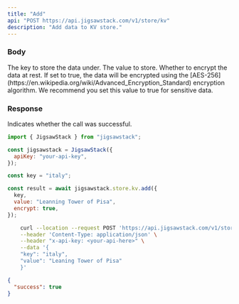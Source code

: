```yaml
---
title: "Add"
api: "POST https://api.jigsawstack.com/v1/store/kv"
description: "Add data to KV store."
---
```


### Body

<ParamField body="key" type="string" required>
  The key to store the data under.
</ParamField>

<ParamField body="value" type="string" required>
  The value to store.
</ParamField>

<ParamField body="encrypt" type="boolean" default="false">
  Whether to encrypt the data at rest. If set to true, the data will be
  encrypted using the
  [AES-256](https://en.wikipedia.org/wiki/Advanced_Encryption_Standard)
  encryption algorithm. We recommend you set this value to true for sensitive
  data.
</ParamField>

<Snippet file="header.mdx" />

### Response

<ResponseField name="success" type="boolean">
  Indicates whether the call was successful.
</ResponseField>

<RequestExample>

```javascript Node.js
import { JigsawStack } from "jigsawstack";

const jigsawstack = JigsawStack({
  apiKey: "your-api-key",
});

const key = "italy";

const result = await jigsawstack.store.kv.add({
  key,
  value: "Leanning Tower of Pisa",
  encrypt: true,
});
```

```bash cURL
    curl --location --request POST 'https://api.jigsawstack.com/v1/store/kv' \
    --header 'Content-Type: application/json' \
    --header "x-api-key: <your-api-here>" \
    --data '{
    "key": "italy",
    "value": "Leaning Tower of Pisa"
    }'
```

</RequestExample>

<ResponseExample>

```json Response
{
  "success": true
}
```

</ResponseExample>
